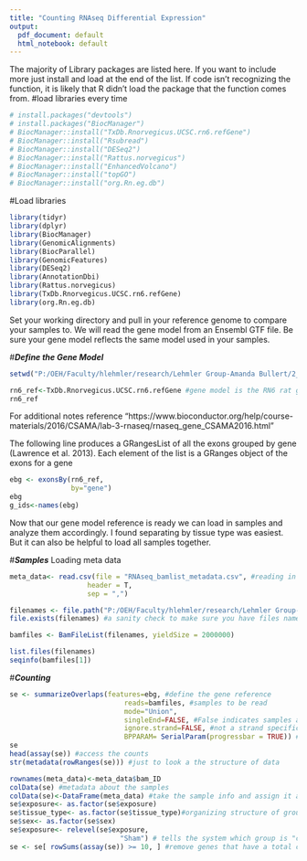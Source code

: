 ```yaml
---
title: "Counting RNAseq Differential Expression"
output:
  pdf_document: default
  html_notebook: default
---
```


The majority of Library packages are listed here. If you want to include more just install and load at the end of the list. If code isn't recognizing the function, it is likely that R didn't load the package that the function comes from.
#load libraries every time


```r
# install.packages("devtools")
# install.packages("BiocManager")
# BiocManager::install("TxDb.Rnorvegicus.UCSC.rn6.refGene")
# BiocManager::install("Rsubread")
# BiocManager::install("DESeq2")
# BiocManager::install("Rattus.norvegicus")
# BiocManager::install("EnhancedVolcano")
# BiocManager::install("topGO")
# BiocManager::install("org.Rn.eg.db")
```

#Load libraries
```r
library(tidyr)
library(dplyr)
library(BiocManager)
library(GenomicAlignments)
library(BiocParallel)
library(GenomicFeatures)
library(DESeq2)
library(AnnotationDbi)
library(Rattus.norvegicus)
library(TxDb.Rnorvegicus.UCSC.rn6.refGene)
library(org.Rn.eg.db)
```

Set your working directory and pull in your reference genome to compare your samples to. We will read the gene model from an Ensembl GTF file. Be sure your gene model reflects the same model used in your samples. 

#***Define the Gene Model***
```r
setwd("P:/OEH/Faculty/hlehmler/research/Lehmler Group-Amanda Bullert/2_SubQ/rawRNAseq/usftp21.novogene.com/01.RawData/fastq_files/BAM_files/") #setting directory

rn6_ref<-TxDb.Rnorvegicus.UCSC.rn6.refGene #gene model is the RN6 rat genome
rn6_ref
```

For additional notes reference "https://www.bioconductor.org/help/course-materials/2016/CSAMA/lab-3-rnaseq/rnaseq_gene_CSAMA2016.html"

The following line produces a GRangesList of all the exons grouped by gene (Lawrence et al. 2013). Each element of the list is a GRanges object of the exons for a gene
```r
ebg <- exonsBy(rn6_ref, 
               by="gene")
ebg
g_ids<-names(ebg)

```

Now that our gene model reference is ready we can load in samples and analyze them accordingly. I found separating by tissue type was easiest. But it can also be helpful to load all samples together. 

#***Samples*** Loading meta data
```r
meta_data<- read.csv(file = "RNAseq_bamlist_metadata.csv", #reading in the sample information
                   header = T, 
                   sep = ",")

filenames <- file.path("P:/OEH/Faculty/hlehmler/research/Lehmler Group-Amanda Bullert/2_SubQ/rawRNAseq/usftp21.novogene.com/01.RawData/fastq_files/BAM_files/", meta_data$bam_ID)
file.exists(filenames) #a sanity check to make sure you have files named correctly
```

```r
bamfiles <- BamFileList(filenames, yieldSize = 2000000)

list.files(filenames)
seqinfo(bamfiles[1])
```

#***Counting***
```r
se <- summarizeOverlaps(features=ebg, #define the gene reference
                            reads=bamfiles, #samples to be read
                            mode="Union", 
                            singleEnd=FALSE, #False indicates samples are paired-end
                            ignore.strand=FALSE, #not a strand specific experiment
                            BPPARAM= SerialParam(progressbar = TRUE)) #progress bar shown
se
head(assay(se)) #access the counts
str(metadata(rowRanges(se))) #just to look a the structure of data
```

```r
rownames(meta_data)<-meta_data$bam_ID
colData(se) #metadata about the samples
colData(se)<-DataFrame(meta_data) #take the sample info and assign it as the metadata
se$exposure<- as.factor(se$exposure)
se$tissue_type<- as.factor(se$tissue_type)#organizing structure of groups
se$sex<- as.factor(se$sex)
se$exposure<- relevel(se$exposure, 
                           "Sham") # tells the system which group is "control"
se <- se[ rowSums(assay(se)) >= 10, ] #remove genes that have a total count less than 10, a good prefilter measure
```

